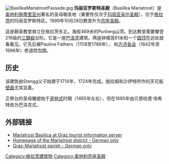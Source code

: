 [[Image:BasilikaMariatrostFassade.jpg|thumb]]
'''玛丽亚罗斯特圣殿'''（Basilika Mariatrost）是[[奥地利|奥地利]][[施蒂里亚州|施蒂里亚州]]著名的圣母朝圣地（重要性仅次于[[玛丽亚采尔圣殿|玛丽亚采尔圣殿]]），位于[[格拉茨|格拉茨]]的玛丽亚罗斯特区。1999年10月28日教堂升为[[宗座圣殿|宗座圣殿]]。 

这座朝圣教堂耸立在格拉茨东北，海拔469米的Purberg山顶。到达教堂需要攀登216级的[[三鐘經|三鐘經]]台阶。它是一座[[巴洛克|巴洛克]]建筑。两座钟楼高61米和一个[[圆顶|圆顶]]在远处就看看见。它先后被Pauline Fathers（1708至1786年）， 和[[方济各会|方济各会]]（1842年至1996年）修道院包围。 

==历史== 
该建筑由Stengg父子始建于1714年，1724年完成。施拉姆和沙伊特所作的天花板[[壁画|壁画]]尤其显着。

正祭台的圣母雕塑始于[[哥特式艺术|哥特式]]时期（1465年左右），但在1695年由贝恩哈德·埃希特改为巴洛克式。

== 外部链接 ==
{{Commons}}

*[https://web.archive.org/web/20090603024407/http://cms.graztourismus.at/cms/beitrag/10031576/1390812 Mariatrost Basilica at Graz tourist information server]
*[https://web.archive.org/web/20060424044851/http://www.graz-mariatrost.at/ Homepage of the Mariatrost district - German only]
*[http://www.pfarre-mariatrost.at/ Graz-Mariatrost parish - German only] {{Wayback|url=http://www.pfarre-mariatrost.at/ |date=20100610065854 }}

{{coord|47|06|26|N|15|29|29|E|region:AT-6_type:landmark_source:dewiki|display=title}}

{{Authority control}}
[[Category:格拉茨建筑物|Category:格拉茨建筑物]]
[[Category:奥地利宗座圣殿|Category:奥地利宗座圣殿]]